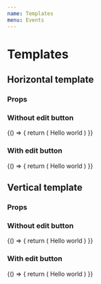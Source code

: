 ```yaml
---
name: Templates
menu: Events
---
```



# Templates

## Horizontal template

### Props

<Props of={EventTemplateHorizontal} />

### Without edit button

<Playground>
  {() => {
    return (
      <EventTemplateHorizontal title="This is a test title and korone is best">Hello world</EventTemplateHorizontal>
    )
  }}
</Playground>

### With edit button

<Playground>
  {() => {
    return (
      <EventTemplateHorizontal title="This is a test title and korone is best" showEditSymbol={true}>Hello world</EventTemplateHorizontal>
    )
  }}
</Playground>

## Vertical template

### Props

<Props of={EventTemplateVertical} />

### Without edit button

<Playground>
  {() => {
    return (
      <EventTemplateVertical title="This is a test title and korone is best">Hello world</EventTemplateVertical>
    )
  }}
</Playground>

### With edit button

<Playground>
  {() => {
    return (
      <EventTemplateVertical title="This is a test title and korone is best" showEditSymbol={true}>Hello world</EventTemplateVertical>
    )
  }}
</Playground>
